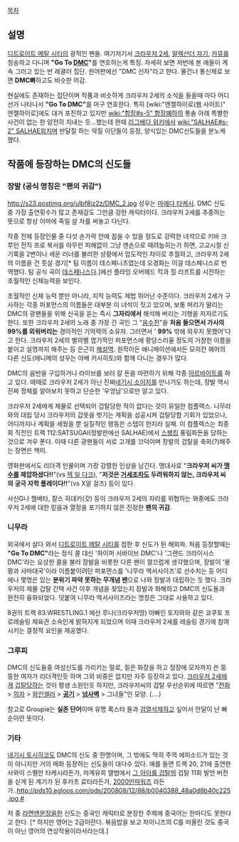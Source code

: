 [[목차]]
== 설명 ==
[[디트로이트 메탈 시티]]의 광적인 팬들.
여기저기서 [[크라우저 2세]], [[알렉산더 쟈기]], [[카뮤]]를 칭송하고 다니며 '''"Go To [[DMC]]"'''를 연호하는게 특징. 자세히 보면 저번에 본 애들이 계속 그러고 있는 반 레귤러 집단. 원어판에선 "DMC 신자"라고 한다. 물건너 통신체로 보면 '''DMC빠'''하고도 비슷한 어감.

현실에도 존재하는 집단이며 작품과 비슷하게 크라우저 2세의 소식을 들을때 마다 어디선가 나타나서 '''"Go To DMC"'''를 마구 연호한다. 특히 [wiki:"엔젤하이로(웹 사이트)" 엔젤하이로]에도 대거 포진하고 있지만 [[wiki:"함장#s-5" 함장]]폐하의 통솔 아래 특별한 사건이 없는 한 얌전히 지내는 듯...했는데 한때 [[리그베다 위키]]에서 [[wiki:"SALHAE#s-2" SALHAE]]외치며 반달질 하는 악질 이단들이 등장, 양식있는 DMC신도들을 분노케 했다.
== '''작품에 등장하는 DMC의 신도들''' ==
=== 장발 (공식 명칭은 "팬의 귀감") ===
http://s23.postimg.org/ulbf8iz2z/DMC_2.jpg
성우는 [[마에다 타케시]]. DMC 신도 중 가장 출연횟수가 많고 존재감도 그만큼 강한 캐릭터이다. 크라우저 2세를 추종하는 뜻으로 항상 이마에 죽일 살 자를 써놓고 다닌다.

작중 전체 등장인물 중 다섯 손가락 안에 꼽을 수 있을 정도로 강력한 녀석으로 키바 크루인 전직 프로 복서를 아무런 피해없이 그냥 맨손으로 때려눕히는가 하면, 고교시절 신기록을 2번이나 세운 러너를 불리한 상황에서 압도적인 차이로 추월하고, 크라우저 2세의 이름을 건 풋살 경기[* 팀 이름이 데스페니즈였는데 오경화는 이걸 데스페니스로 번역했다. 팀 공식 곡이 [[데스페니스]]다.]에선 플라잉 오버헤드 킥과 힐 리프트를 시전하는 초월적인 신체능력을 보인다.

초월적인 신체 능력 뿐만 아니라, 지적 능력도 제법 뛰어난 수준이다. 크라우저 2세가 구사하는 각종 퍼포먼스의 이름들은 대부분 이 녀석이 짓고 있으며, 보통 머리가 딸리는 DMC의 광팬들을 위해 신곡을 듣는 즉시 '''그자리에서''' 해석해 버리는 기행을 저지르기도 한다. 또한 크라우저 2세의 노래 중 가장 긴 곡인 그 "[[음수전]]"을 '''처음 들으면서 가사의 99%를 외워버리는''' 경이적인 기억력의 소유자. 그러면서 ' '''99%''' 밖에 외우지 못했어'다고 한다. 크라우저 2세의 별의별 엽기적인 퍼포먼스에 황당스러울 정도의 거창한 이름을 붙이고 설명까지 해주는 등 은근히 [[해설역]]. 
원작이든 애니메이션에서든 모히칸 헤어의 다른 신도(애니메의 성우는 야베 키사히토)와 함께 다니는 경우가 많다.

DMC의 음반을 구입하거나 라이브를 보러 갈 돈을 마련하기 위해 각종 [[아르바이트]]를 하고 있다. 때때로 크라우저 2세가 아닌 진짜[[네기시 소이치]]를 만나기도 하는데, 장발 역시 진짜 정체를 알아보지 못하고 단순한 '우엉남'으로만 알고 있다.

크라우저 2세에게 제물로 선택되어 겁탈당한 적이 없다는 것이 유일한 컴플렉스. 니무라와의 대립 당시 크라우저의 갑옷을 벗기는 계획을 성공시켜 겁탈당할 기회가 있었으나, 어디까지나 계획을 세웠을 뿐 실질적인 행동은 스텝이 한지라 실패. 이 컴플렉스는 최종회 직전인 트랙 112:SATSUGAI(정발판에선 SALHAE)에서 [[스팽킹]] 풍림화돈을 당하는 것으로 겨우 푼다. 이때 다른 광팬들이 서로 고개를 끄덕이며 장발의 겁탈을 축하(?)해주는 장면은 백미. 

영화판에서도 리더격 인물이며 가장 강렬한 인상을 남긴다. 명대사로 "'''크라우저 씨가 [[맹수]]를 제압하셨다!!'''"(vs [[잭 일 다크]]), "'''저것은 [[거세]]조차도 두려워하지 않는, 크라우저 씨의 궁극 자학 플레이다!!'''"(vs X알 걸즈) 등이 있다.

사신G나 헬베타, 칼스 히데키(갓) 등이 크라우저 2세의 자리를 위협하는 와중에도 크라우저 2세에 대한 믿음과 열정을 포기하지 않은 진정한 '''팬의 귀감'''.
=== 니무라 ===
외국에서 살다 와서 [[디트로이트 메탈 시티]]를 접한 후 신도가 된 해외파. 처음 등장할때는 '''"Go To DMC"'''라는 정식 콜 대신 '하이퍼 서바이브 DMC'나 '그랜드 크라이시스 DMC'라는 요상한 콜을 불러 장발을 비롯한 다른 팬이 껄끄럽게 생각했으며, 장발이 '봉황과 사마대국'이라 이름붙이려던 퍼포먼스를 '니무라 엑서사이즈'로 선수치는 등 어디에나 몇명은 있는 '''분위기 파악 못하는 무개념 팬'''으로 나와 장발과 대립하는 듯 했다. 크라우저의 제물 겁탈 간택 사건 이후 개념을 찾았는지 장발과 화해하고 DMC의 신도들과 완전히 융화되었다. 덧붙여 니무라 엑서사이즈라는 명칭은 그대로 사용하고 있다.

8권의 트랙 83:WRESTLING.1 에선 루나(크라우저땅) 아빠인 토자와와 같은 쿄쿠토 프로레슬링 체육관 소속인게 밝혀지게 되었으며 이때 크라우저 2세를 레슬링 경기에 참여시키는 결정적 요인을 제공했다.
=== 그루피 ===
DMC의 신도들중 여성신도를 가리키는 말로, 짙은 화장을 하고 정장에 모자까지 쓴 뚱뚱한 여자가 리더격인듯 하며 그외 비중은 없지만 자주 등장하고 있다. [[크라우저 2세]]에게 [[겁탈]]당하는 것이 평생 소원인듯 하지만, 크라우저씨의 겁탈 우선순위에 따르면 "[[전화]] > [[의자]] > [[와인]]셀러 > '''[[공기]]''' > '''[[넘사벽]]''' > 그녀들"인 모양. (....)

참고로 Groupie는 '''실존 단어'''이며 유명 록스타 들과 [[검열삭제]]하고 싶어서 안달이 난 빠순이란 뜻이다.
=== 기타 ===
[[네기시 토시히코]]도 DMC의 신도 중 한명이며, 그 밖에도 딱히 주역 에피소드가 있는 것이 아니지만 거의 매화 등장하는 신도들이 대다수 있다.
예를 들면 트랙 20, 21에 출연한 사와이 스펠만 타케시라든가, 마계유희 앨범에서 [[그 아이를 겁탈]]의 겁탈 11회 발언 버전을 싣게 된 계기가 된 후카츠 료타라든가, [[2000만파워즈]] 라든가..[[http://pds10.egloos.com/pds/200808/12/88/b0040388_48a0d8b40c225.jpg #]]

저 중 [[라면맨]]분장을한 신도는 중국인 캐릭터로 분장한 주제에 중국어는 한마디도 못한다고 한다. [* 하지만 영어는 2급이란다. 볶음밥을 보고 차이니즈의 C를 떠올린 것도 중국이 아닌 영어의 연상작용이라서라는데.]

